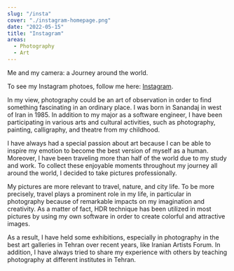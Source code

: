 ```yaml
---
slug: "/insta"
cover: "./instagram-homepage.png"
date: "2022-05-15"
title: "Instagram"
areas:
  - Photography
  - Art
---
```


Me and my camera: a Journey around the world.

To see my Instagram photoes, follow me here: [Instagram](https://www.instagram.com/kayvan_journey_of_life/).


In my view, photography could be an art of observation in order to find something fascinating in an ordinary place. I was born in Sanandaj in west of Iran in 1985. In addition to my major as a software engineer, I have been participating in various arts and cultural activities, such as photography, painting, calligraphy, and theatre from my childhood.



I have always had a special passion about art because I can be able to inspire my emotion to become the best version of myself as a human. Moreover, I have been traveling more than half of the world due to my study and work. To collect these enjoyable moments throughout my journey all around the world, I decided to take pictures professionally.



My pictures are more relevant to travel, nature, and city life. To be more precisely, travel plays a prominent role in my life, in particular in photography because of remarkable impacts on my imagination and creativity. As a matter of fact, HDR technique has been utilized in most pictures by using my own software in order to create colorful and attractive images.



As a result, I have held some exhibitions, especially in photography in the best art galleries in Tehran over recent years, like Iranian Artists Forum. In addition, I have always tried to share my experience with others by teaching photography at different institutes in Tehran.
